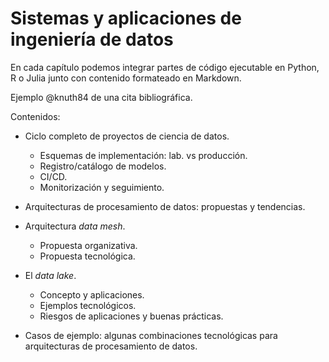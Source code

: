 # Sistemas y aplicaciones de ingeniería de datos

En cada capítulo podemos integrar partes de código ejecutable en Python, R o Julia junto
con contenido formateado en Markdown.

Ejemplo @knuth84 de una cita bibliográfica.

Contenidos:

- Ciclo completo de proyectos de ciencia de datos.

    - Esquemas de implementación: lab. vs producción.
    - Registro/catálogo de modelos.
    - CI/CD.
    - Monitorización y seguimiento.

- Arquitecturas de procesamiento de datos: propuestas y tendencias.
- Arquitectura *data mesh*.

    - Propuesta organizativa.
    - Propuesta tecnológica.

- El *data lake*.

    - Concepto y aplicaciones.
    - Ejemplos tecnológicos.
    - Riesgos de aplicaciones y buenas prácticas.

- Casos de ejemplo: algunas combinaciones tecnológicas para arquitecturas
de procesamiento de datos.

